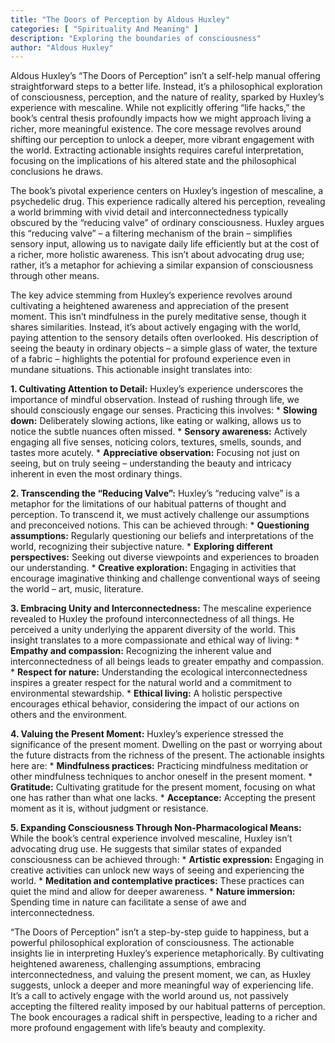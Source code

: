 ```yaml
---
title: "The Doors of Perception by Aldous Huxley"
categories: [ "Spirituality And Meaning" ]
description: "Exploring the boundaries of consciousness"
author: "Aldous Huxley"
---
```

Aldous Huxley's "The Doors of Perception" isn't a self-help manual offering straightforward steps to a better life.  Instead, it's a philosophical exploration of consciousness, perception, and the nature of reality, sparked by Huxley's experience with mescaline.  While not explicitly offering "life hacks," the book's central thesis profoundly impacts how we might approach living a richer, more meaningful existence. The core message revolves around shifting our perception to unlock a deeper, more vibrant engagement with the world.  Extracting actionable insights requires careful interpretation, focusing on the implications of his altered state and the philosophical conclusions he draws.

The book's pivotal experience centers on Huxley's ingestion of mescaline, a psychedelic drug.  This experience radically altered his perception, revealing a world brimming with vivid detail and interconnectedness typically obscured by the "reducing valve" of ordinary consciousness.  Huxley argues this "reducing valve" – a filtering mechanism of the brain – simplifies sensory input, allowing us to navigate daily life efficiently but at the cost of a richer, more holistic awareness.  This isn't about advocating drug use; rather, it's a metaphor for achieving a similar expansion of consciousness through other means.

The key advice stemming from Huxley's experience revolves around cultivating a heightened awareness and appreciation of the present moment.  This isn't mindfulness in the purely meditative sense, though it shares similarities.  Instead, it's about actively engaging with the world, paying attention to the sensory details often overlooked.  His description of seeing the beauty in ordinary objects – a simple glass of water, the texture of a fabric – highlights the potential for profound experience even in mundane situations.  This actionable insight translates into:

**1. Cultivating Attention to Detail:**  Huxley's experience underscores the importance of mindful observation.  Instead of rushing through life, we should consciously engage our senses.  Practicing this involves:
    * **Slowing down:** Deliberately slowing actions, like eating or walking, allows us to notice the subtle nuances often missed.
    * **Sensory awareness:**  Actively engaging all five senses, noticing colors, textures, smells, sounds, and tastes more acutely.
    * **Appreciative observation:** Focusing not just on seeing, but on truly seeing – understanding the beauty and intricacy inherent in even the most ordinary things.

**2. Transcending the "Reducing Valve":** Huxley's "reducing valve" is a metaphor for the limitations of our habitual patterns of thought and perception.  To transcend it, we must actively challenge our assumptions and preconceived notions. This can be achieved through:
    * **Questioning assumptions:**  Regularly questioning our beliefs and interpretations of the world, recognizing their subjective nature.
    * **Exploring different perspectives:**  Seeking out diverse viewpoints and experiences to broaden our understanding.
    * **Creative exploration:** Engaging in activities that encourage imaginative thinking and challenge conventional ways of seeing the world – art, music, literature.

**3. Embracing Unity and Interconnectedness:**  The mescaline experience revealed to Huxley the profound interconnectedness of all things.  He perceived a unity underlying the apparent diversity of the world.  This insight translates to a more compassionate and ethical way of living:
    * **Empathy and compassion:** Recognizing the inherent value and interconnectedness of all beings leads to greater empathy and compassion.
    * **Respect for nature:**  Understanding the ecological interconnectedness inspires a greater respect for the natural world and a commitment to environmental stewardship.
    * **Ethical living:**  A holistic perspective encourages ethical behavior, considering the impact of our actions on others and the environment.

**4. Valuing the Present Moment:**  Huxley's experience stressed the significance of the present moment.  Dwelling on the past or worrying about the future distracts from the richness of the present.  The actionable insights here are:
    * **Mindfulness practices:**  Practicing mindfulness meditation or other mindfulness techniques to anchor oneself in the present moment.
    * **Gratitude:**  Cultivating gratitude for the present moment, focusing on what one has rather than what one lacks.
    * **Acceptance:**  Accepting the present moment as it is, without judgment or resistance.

**5.  Expanding Consciousness Through Non-Pharmacological Means:** While the book's central experience involved mescaline, Huxley isn't advocating drug use.  He suggests that similar states of expanded consciousness can be achieved through:
    * **Artistic expression:**  Engaging in creative activities can unlock new ways of seeing and experiencing the world.
    * **Meditation and contemplative practices:** These practices can quiet the mind and allow for deeper awareness.
    * **Nature immersion:** Spending time in nature can facilitate a sense of awe and interconnectedness.


"The Doors of Perception" isn't a step-by-step guide to happiness, but a powerful philosophical exploration of consciousness.  The actionable insights lie in interpreting Huxley's experience metaphorically.  By cultivating heightened awareness, challenging assumptions, embracing interconnectedness, and valuing the present moment, we can, as Huxley suggests, unlock a deeper and more meaningful way of experiencing life.  It's a call to actively engage with the world around us, not passively accepting the filtered reality imposed by our habitual patterns of perception.  The book encourages a radical shift in perspective, leading to a richer and more profound engagement with life’s beauty and complexity.

